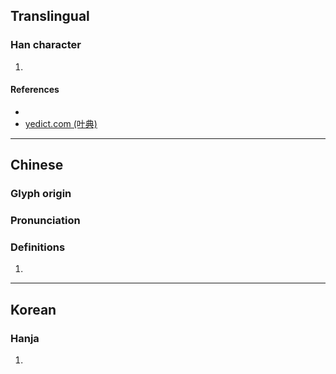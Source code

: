 {{character info/new}}
==Translingual==

===Han character===
{{Han char|rn=85|rad=水|as=11|sn=14|four=33173|canj=EJPU,XEJPU|ids=⿰氵密}}

# {{zh-only|滵汩|{{lb|zh|of water}} [[rapidly]] [[flow]]ing}}

====References====
* {{Han ref|kx=0644.040|dkj=18085|dj=1051.170|hdz=31731.040|uh=6EF5|ud=28405|bh=E26D|bd=57965}}
* [http://yedict.com/htm/6E/6EF5.htm yedict.com (叶典)]

----

==Chinese==
{{zh-forms}}

===Glyph origin===
{{Han etym}}

===Pronunciation===
{{zh-pron
|m=mì
|c=mat6
|mn=
|mc=y
|oc=y
|cat=v
}}

===Definitions===
{{zh-hanzi}}

# {{rfdef|zh}}

----

==Korean==

===Hanja===
{{ko-hanja|hangeul=밀|eumhun=|rv=mil|mr=mil|y=mil}}

# {{defn|lang=ko|sort=水11}}
